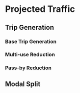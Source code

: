 # Projected Traffic

## Trip Generation

### Base Trip Generation

### Multi-use Reduction

### Pass-by Reduction

## Modal Split
